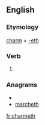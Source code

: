 ==English==

===Etymology===
[[charm]] + [[-eth]]

===Verb===
{{en-verb form}}

# {{archaic third-person singular of|charm}}

===Anagrams===
* {{alphagram|acehhmrt}}
* [[marcheth#English|marcheth]]


[[fr:charmeth]]